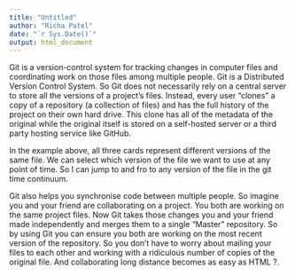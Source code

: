 ```yaml
---
title: "Untitled"
author: "Richa Patel"
date: "`r Sys.Date()`"
output: html_document
---
```

Git is a version-control system for tracking changes in computer files and coordinating work on those files among multiple people. Git is a Distributed Version Control System. So Git does not necessarily rely on a central server to store all the versions of a project’s files. Instead, every user “clones” a copy of a repository (a collection of files) and has the full history of the project on their own hard drive. This clone has all of the metadata of the original while the original itself is stored on a self-hosted server or a third party hosting service like GitHub.

In the example above, all three cards represent different versions of the same file. We can select which version of the file we want to use at any point of time. So I can jump to and fro to any version of the file in the git time continuum.

Git also helps you synchronise code between multiple people. So imagine you and your friend are collaborating on a project. You both are working on the same project files. Now Git takes those changes you and your friend made independently and merges them to a single “Master” repository. So by using Git you can ensure you both are working on the most recent version of the repository. So you don’t have to worry about mailing your files to each other and working with a ridiculous number of copies of the original file. And collaborating long distance becomes as easy as HTML ?.